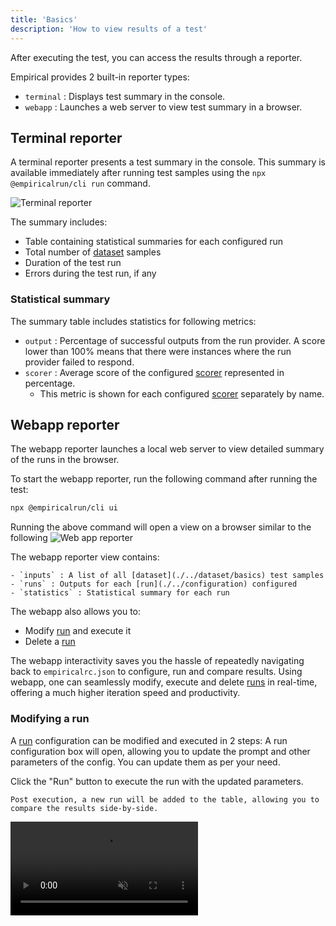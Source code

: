 ```yaml
---
title: 'Basics'
description: 'How to view results of a test'
---
```


After executing the test, you can access the results through a reporter.

Empirical provides 2 built-in reporter types:
- `terminal` : Displays test summary in the console.
- `webapp` : Launches a web server to view test summary in a browser.

## Terminal reporter
A terminal reporter presents a test summary in the console.
This summary is available immediately after running test samples using the `npx @empiricalrun/cli run` command.

![Terminal reporter](./images/terminal-reporter-summary.png)

The summary includes:
- Table containing statistical summaries for each configured run
- Total number of [dataset](./../dataset/basics) samples
- Duration of the test run
- Errors during the test run, if any

### Statistical summary
The summary table includes statistics for following metrics:
- `output` : Percentage of successful outputs from the run provider. A score lower than 100% means that there were instances where the run provider failed to respond.
- `scorer` : Average score of the configured [scorer](./../scoring/basics) represented in percentage.
    - This metric is shown for each configured [scorer](./../scoring/basics) separately by name.  


## Webapp reporter
The webapp reporter launches a local web server to view detailed summary of the runs in the browser.

To start the webapp reporter, run the following command after running the test:
```sh
npx @empiricalrun/cli ui
```

Running the above command will open a view on a browser similar to the following
![Web app reporter](./images/web-app-reporter-summary.png)

The webapp reporter view contains:

    - `inputs` : A list of all [dataset](./../dataset/basics) test samples
    - `runs` : Outputs for each [run](./../configuration) configured
    - `statistics` : Statistical summary for each run

The webapp also allows you to:
- Modify [run](./../configuration) and execute it
- Delete a [run](./../configuration)

The webapp interactivity saves you the hassle of repeatedly navigating back to `empiricalrc.json` to configure, run and compare results. 
Using webapp, one can seamlessly modify, execute and delete [runs](./../configuration) in real-time, offering a much higher iteration speed and productivity.

### Modifying a run
A [run](./../configuration) configuration can be modified and executed in 2 steps:
<Steps>
    <Step title='Click "Show config" button next to the run'>
    A run configuration box will open, allowing you to update the prompt and other parameters of the config.
    You can update them as per your need.

  </Step>
  <Step title='Hit "Run"'>
    Click the "Run" button to execute the run with the updated parameters.

    Post execution, a new run will be added to the table, allowing you to compare the results side-by-side.
  </Step>
</Steps>
<video muted controls autoPlay loop playsInline src="https://assets.empirical.run/docs%2Fvideos%2Fedit-config-ui.mp4" />

### Deleting a run
To delete a run, click on the `(-)` button next to the run you want to remove. This will permanently remove the run from the webapp.